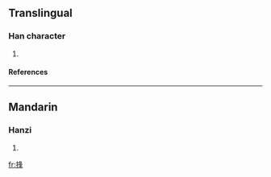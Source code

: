 ==Translingual==
===Han character===
{{Han char|rn=64|rad=手|as=07|sn=10|four=5705<sub>4</sub>|canj=手竹水十 (QHEJ)}}
# {{defn|Han|sort=手07}}
====References====
{{Han ref|kx=0432.180|dkj=12120|dj=0782.090|hdz=31886.080|uh=6340|ud=25408|bh=D1CB|bd=53707}}
----
==Mandarin==
===Hanzi===
{{cmn-hanzi|pin=[[fēng]] (feng1), [[jiū]] (jiu1), [[jū]] (ju1), [[qiú]] (qiu2)|wg=feng<sup>1</sup>, chiu<sup>1</sup>, chü<sup>1</sup>, ch'iu<sup>2</sup>}}
# {{defn|Mandarin}}

[[fr:捀]]